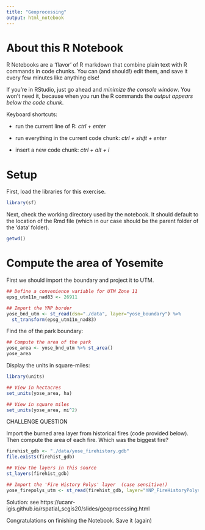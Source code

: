 ```yaml
---
title: "Geoprocessing"
output: html_notebook
---
```


# About this R Notebook

R Notebooks are a 'flavor' of R markdown that combine plain text with R commands in code chunks. You can (and should!) edit them, and save it every few minutes like anything else!

If you're in RStudio, just go ahead and *minimize the console window*. You won't need it, because when you run the R commands the *output appears below the code chunk*.

Keyboard shortcuts:

- run the current line of R: *ctrl + enter*

 - run everything in the current code chunk: *ctrl + shift + enter*

 - insert a new code chunk: *ctrl + alt + i*

# Setup

First, load the libraries for this exercise.

```r
library(sf)
```


Next, check the working directory used by the notebook. It should default to the location of the Rmd file (which in our case should be the parent folder of the 'data' folder).

```r
getwd()
```
# Compute the area of Yosemite

First we should import the boundary and project it to UTM.

```r
## Define a convenience variable for UTM Zone 11
epsg_utm11n_nad83 <- 26911

## Import the YNP border
yose_bnd_utm <- st_read(dsn="./data", layer="yose_boundary") %>% 
  st_transform(epsg_utm11n_nad83)
```
Find the of the park boundary:

```r
## Compute the area of the park
yose_area <- yose_bnd_utm %>% st_area()
yose_area
```
Display the units in square-miles:


```r
library(units)

## View in hectacres
set_units(yose_area, ha)

## View in square miles
set_units(yose_area, mi^2)
```
CHALLENGE QUESTION

Import the burned area layer from historical fires (code provided below). Then compute the area of each fire. Which was the biggest fire?

```r
firehist_gdb <- "./data/yose_firehistory.gdb"
file.exists(firehist_gdb)

## View the layers in this source
st_layers(firehist_gdb)

## Import the 'Fire History Polys' layer  (case sensitive!)
yose_firepolys_utm <- st_read(firehist_gdb, layer="YNP_FireHistoryPolys")
```

Solution: see https://ucanr-igis.github.io/rspatial_scgis20/slides/geoprocessing.html


Congratulations on finishing the Notebook. Save it (again) 
